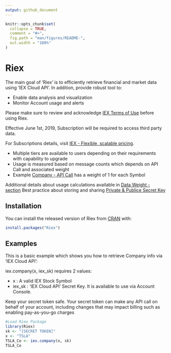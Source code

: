 ```yaml
---
output: github_document
---
```


<!-- README.md is generated from README.Rmd. Please edit that file -->

```r
knitr::opts_chunk$set(
  collapse = TRUE,
  comment = "#>",
  fig.path = "man/figures/README-",
  out.width = "100%"
)
```
# Riex

<!-- badges: start -->
<!-- badges: end -->

The main goal of 'Riex' is to efficiently retrieve financial and market data using 'IEX Cloud API'. In addition, provide robust tool to:

- Enable data analysis and visualization
- Monitor Account usage and alerts

Please make sure to review and acknowledge [IEX Terms of Use](https://iexcloud.io/terms/) before using Riex.

Effective June 1st, 2019, Subscription will be required to access third party data.

For Subscriptions details, visit [IEX - Flexible, scalable pricing](https://iexcloud.io/pricing/).

- Multiple tiers are available to users depending on their requirements with capability to upgrade
- Usage is measured based on message counts which  depends on API Call and associated weight
- Example [Company - API Call](https://iexcloud.io/docs/api/#company) has a weight of 1 for each Symbol

Additional details about usage calculations available in [Data Weight - section](https://iexcloud.io/docs/api/#authentication)
Best practice about storing and sharing [Private & Publice Secret Key](https://iexcloud.io/docs/api/#authentication)

## Installation

You can install the released version of Riex from [CRAN](https://CRAN.R-project.org) with:

``` r
install.packages("Riex")
```

## Examples

This is a basic example which shows you how to retrieve Company info via 'IEX Cloud API':

iex.company(x, iex_sk) requires 2 values:

-  x : A valid IEX Stock Symbol
-  iex_sk : 'IEX Cloud API' Secret Key. It is available to use via Account Console.

Keep your secret token safe. Your secret token can make any API call on behalf of your account, 
including changes that may impact billing such as enabling pay-as-you-go charges

```r
#Load Riex Package
library(Riex)
sk <- "[SECRET TOKEN]" 
x <- "TSLA"
TSLA_Co <- iex.company(x, sk)
TSLA_Co
```

